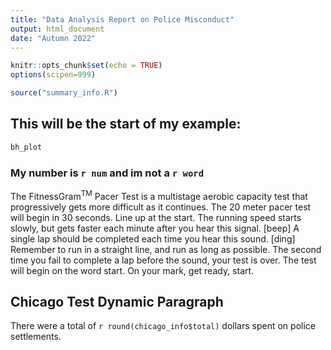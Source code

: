```yaml
---
title: "Data Analysis Report on Police Misconduct"
output: html_document
date: "Autumn 2022"
---
```


```r
knitr::opts_chunk$set(echo = TRUE)
options(scipen=999)
```

``` r
source("summary_info.R")
```

## This will be the start of my example:

```r
bh_plot
```

### My number is `r num` and im  not a `r word`

The FitnessGram^TM^ Pacer Test is a multistage aerobic capacity test that progressively gets more difficult as it continues. The 20 meter pacer test will begin in 30 seconds. Line up at the start. The running speed starts slowly, but gets faster each minute after you hear this signal. [beep] A single lap should be completed each time you hear this sound. [ding] Remember to run in a straight line, and run as long as possible. The second time you fail to complete a lap before the sound, your test is over. The test will begin on the word start. On your mark, get ready, start.


## Chicago Test Dynamic Paragraph

There were a total of `r round(chicago_info$total)` dollars spent on police settlements.










